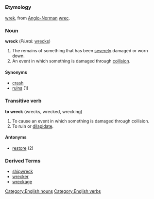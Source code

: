 =={{en}}==
[[Category:English nouns]] [[Category:English verbs]]

===Etymology===
{{enm}} [[wrek]], from [[w:Anglo-Norman language|Anglo-Norman]] [[wrec]].

===Noun===
'''wreck''' (''Plural:'' [[wrecks]])

# The remains of something that has been [[severely]] damaged or worn down.
# An event in which something is damaged through [[collision]].

====Synonyms====
*[[crash]]
*[[ruins]] (1)

===Transitive verb===
'''to wreck''' (wrecks, wrecked, wrecking)

# To cause an event in which something is damaged through collision.
# To ruin or [[dilapidate]].

====Antonyms====
*[[restore]] (2)

===Derived Terms===
*[[shipwreck]]
*[[wrecker]]
*[[wreckage]]